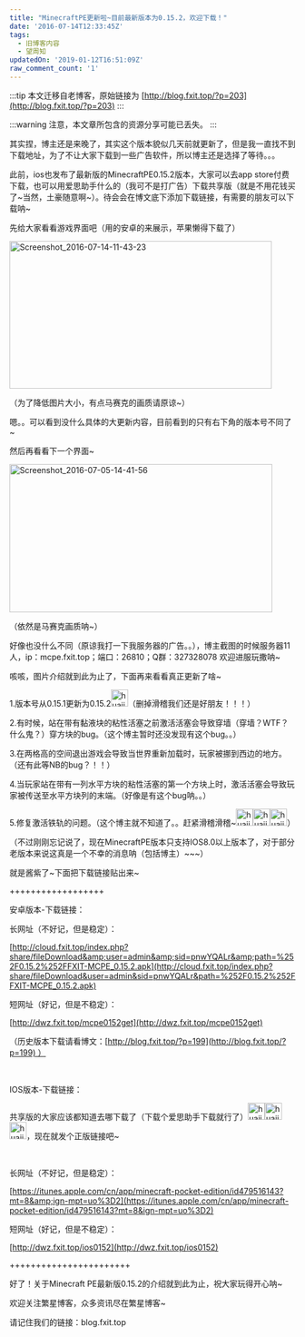 ```yaml
---
title: "MinecraftPE更新啦~目前最新版本为0.15.2，欢迎下载！"
date: '2016-07-14T12:33:45Z'
tags:
  - 旧博客内容
  - 望周知
updatedOn: '2019-01-12T16:51:09Z'
raw_comment_count: '1'
---
```


:::tip
本文迁移自老博客，原始链接为 [http://blog.fxit.top/?p=203](http://blog.fxit.top/?p=203)
:::

:::warning
注意，本文章所包含的资源分享可能已丢失。
:::

其实捏，博主还是来晚了，其实这个版本貌似几天前就更新了，但是我一直找不到下载地址，为了不让大家下载到一些广告软件，所以博主还是选择了等待。。。

此前，ios也发布了最新版的MinecraftPE0.15.2版本，大家可以去app store付费下载，也可以用爱思助手什么的（我可不是打广告）下载共享版（就是不用花钱买了~当然，土豪随意啊~）。待会会在博文底下添加下载链接，有需要的朋友可以下载呐~

先给大家看看游戏界面吧（用的安卓的来展示，苹果懒得下载了）

<img  src="https://oss.keke.su/image/old-fxblog-img/8974d4de1021ad7e8eb264a897f0d0bf.jpg" alt="Screenshot_2016-07-14-11-43-23" width="462" height="260" />

（为了降低图片大小，有点马赛克的画质请原谅~）

嗯。。可以看到没什么具体的大更新内容，目前看到的只有右下角的版本号不同了~

然后再看看下一个界面~

<img  src="https://oss.keke.su/image/old-fxblog-img/58d69fc431c276b0842f9be2095f4a25.jpg" alt="Screenshot_2016-07-05-14-41-56" width="463" height="261" />

（依然是马赛克画质呐~）

好像也没什么不同（原谅我打一下我服务器的广告。。），博主截图的时候服务器11人，ip：mcpe.fxit.top；端口：26810；Q群：327328078 欢迎进服玩撒呐~

咳咳，图片介绍就到此为止了，下面再来看看真正更新了啥~

1.版本号从0.15.1更新为0.15.2<img  src="https://oss.keke.su/image/old-fxblog-img/b3feb226df2da956ff34fd7cdbd6ec4c.png" alt="huaji" width="30" height="30" />（删掉滑稽我们还是好朋友！！！）

2.有时候，站在带有黏液块的粘性活塞之前激活活塞会导致穿墙（穿墙？WTF？什么鬼？）穿方块的bug。（这个博主暂时还没发现有这个bug。。）

3.在两格高的空间退出游戏会导致当世界重新加载时，玩家被挪到西边的地方。（还有此等NB的bug？！！）

4.当玩家站在带有一列水平方块的粘性活塞的第一个方块上时，激活活塞会导致玩家被传送至水平方块列的末端。（好像是有这个bug呐。。）

5.修复激活铁轨的问题。（这个博主就不知道了。。赶紧滑稽滑稽~<img  src="https://oss.keke.su/image/old-fxblog-img/b3feb226df2da956ff34fd7cdbd6ec4c.png" alt="huaji" width="30" height="30" /><img  src="https://oss.keke.su/image/old-fxblog-img/b3feb226df2da956ff34fd7cdbd6ec4c.png" alt="huaji" width="30" height="30" /><img  src="https://oss.keke.su/image/old-fxblog-img/b3feb226df2da956ff34fd7cdbd6ec4c.png" alt="huaji" width="30" height="30" />）

（不过刚刚忘记说了，现在MinecraftPE版本只支持IOS8.0以上版本了，对于部分老版本来说这真是一个不幸的消息呐（包括博主）~~~）

就是酱紫了~下面把下载链接贴出来~

++++++++++++++++++

安卓版本-下载链接：

长网址（不好记，但是稳定）：

[http://cloud.fxit.top/index.php?share/fileDownload&amp;user=admin&amp;sid=pnwYQALr&amp;path=%252F0.15.2%252FFXIT-MCPE_0.15.2.apk](http://cloud.fxit.top/index.php?share/fileDownload&user=admin&sid=pnwYQALr&path=%252F0.15.2%252FFXIT-MCPE_0.15.2.apk)

短网址（好记，但是不稳定）：

[http://dwz.fxit.top/mcpe0152get](http://dwz.fxit.top/mcpe0152get)

（历史版本下载请看博文：[http://blog.fxit.top/?p=199](http://blog.fxit.top/?p=199) ）

&nbsp;

IOS版本-下载链接：

共享版的大家应该都知道去哪下载了（下载个爱思助手下载就行了）<img  src="https://oss.keke.su/image/old-fxblog-img/b3feb226df2da956ff34fd7cdbd6ec4c.png" alt="huaji" width="30" height="30" /><img  src="https://oss.keke.su/image/old-fxblog-img/b3feb226df2da956ff34fd7cdbd6ec4c.png" alt="huaji" width="30" height="30" /><img  src="https://oss.keke.su/image/old-fxblog-img/b3feb226df2da956ff34fd7cdbd6ec4c.png" alt="huaji" width="30" height="30" />，现在就发个正版链接吧~

&nbsp;

长网址（不好记，但是稳定）：

[https://itunes.apple.com/cn/app/minecraft-pocket-edition/id479516143?mt=8&amp;ign-mpt=uo%3D2](https://itunes.apple.com/cn/app/minecraft-pocket-edition/id479516143?mt=8&ign-mpt=uo%3D2)

短网址（好记，但是不稳定）：

[http://dwz.fxit.top/ios0152](http://dwz.fxit.top/ios0152)

+++++++++++++++++++++++

好了！关于Minecraft PE最新版0.15.2的介绍就到此为止，祝大家玩得开心呐~

欢迎关注繁星博客，众多资讯尽在繁星博客~

请记住我们的链接：blog.fxit.top
